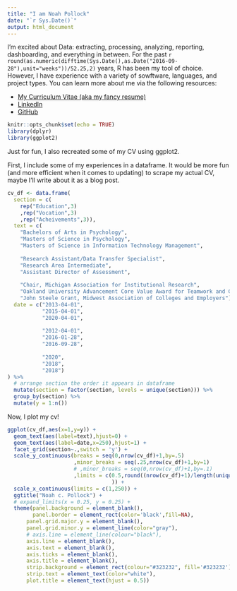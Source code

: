 ```yaml
---
title: "I am Noah Pollock"
date: "`r Sys.Date()`"
output: html_document
---
```


I'm excited about Data: extracting, processing, analyzing, reporting, dashboarding, and everything in between. For the past `r round(as.numeric(difftime(Sys.Date(),as.Date("2016-09-28"),unit="weeks"))/52.25,2)` years, R has been my tool of choice. However, I have experience with a variety of sowftware, languages, and project types. You can learn more about me via the following resources:

* <a href="np_cv.pdf" target="_blank"> My Curriculum Vitae (aka my fancy resume) </a>
* <a href="https://www.linkedin.com/in/noah-pollock-5b5804157/" target="_blank"> LinkedIn </a>
* <a href="https://github.com/ncpollock/" target="_blank"> GitHub </a>


```r
knitr::opts_chunk$set(echo = TRUE)
library(dplyr)
library(ggplot2)
```

Just for fun, I also recreated some of my CV using ggplot2.

First, I include some of my experiences in a dataframe. It would be more fun (and more efficient when it comes to updating) to scrape my actual CV, maybe I'll write about it as a blog post.

```r

cv_df <- data.frame(
  section = c(
    rep("Education",3)
    ,rep("Vocation",3)
    ,rep("Acheivements",3)),
  text = c(
    "Bachelors of Arts in Psychology",
    "Masters of Science in Psychology",
    "Masters of Science in Information Technology Management",
    
    "Research Assistant/Data Transfer Specialist",
    "Research Area Intermediate",
    "Assistant Director of Assessment",
    
    "Chair, Michigan Association for Institutional Research",
    "Oakland University Advancement Core Value Award for Teamwork and Community",
    "John Steele Grant, Midwest Association of Colleges and Employers"),
  date = c("2013-04-01",
           "2015-04-01",
           "2020-04-01",
           
           "2012-04-01",
           "2016-01-28",
           "2016-09-28",
           
           "2020",
           "2018",
           "2018")
) %>%
  # arrange section the order it appears in dataframe
  mutate(section = factor(section, levels = unique(section))) %>% 
  group_by(section) %>%
  mutate(y = 1:n())

```

Now, I plot my cv!

```r

ggplot(cv_df,aes(x=1,y=y)) +
  geom_text(aes(label=text),hjust=0) +
  geom_text(aes(label=date,x=250),hjust=1) +
  facet_grid(section~.,switch = 'y') +
  scale_y_continuous(breaks = seq(0,nrow(cv_df)+1,by=.5)
                     ,minor_breaks = seq(.25,nrow(cv_df)+1,by=1)
                     # ,minor_breaks = seq(0,nrow(cv_df)+1,by=.1)
                     ,limits = c(0.5,round((nrow(cv_df)+1)/length(unique(cv_df$section)),1)
                                 )) +
  scale_x_continuous(limits = c(1,250)) +
  ggtitle("Noah c. Pollock") +
  # expand_limits(x = 0.25, y = 0.25) +
  theme(panel.background = element_blank(),
        panel.border = element_rect(color='black',fill=NA),
      panel.grid.major.y = element_blank(),
      panel.grid.minor.y = element_line(color="gray"),
      # axis.line = element_line(colour="black"),
      axis.line = element_blank(),
      axis.text = element_blank(),
      axis.ticks = element_blank(),
      axis.title = element_blank(),
      strip.background = element_rect(colour="#323232", fill='#323232'),
      strip.text = element_text(color="white"),
      plot.title = element_text(hjust = 0.5))
```

